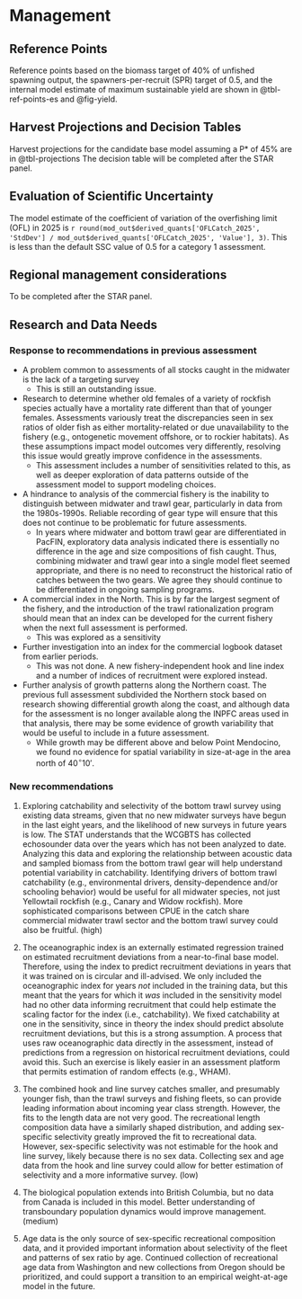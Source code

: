 # Management

## Reference Points

Reference points based on the biomass target of 40% of unfished spawning output, the spawners-per-recruit (SPR) target of 0.5, and the internal model estimate of maximum sustainable yield are shown in @tbl-ref-points-es and @fig-yield. 

## Harvest Projections and Decision Tables

Harvest projections for the candidate base model assuming a P* of 45\% are in @tbl-projections The decision table will be completed after the STAR panel.

## Evaluation of Scientific Uncertainty

The model estimate of the coefficient of variation of the overfishing limit (OFL) in 2025 is `r round(mod_out$derived_quants['OFLCatch_2025', 'StdDev'] / mod_out$derived_quants['OFLCatch_2025', 'Value'], 3)`. This is less than the default SSC value of 0.5 for a category 1 assessment. 

## Regional management considerations

To be completed after the STAR panel.

## Research and Data Needs

### Response to recommendations in previous assessment

-   A problem common to assessments of all stocks caught in the midwater is the lack of a targeting survey
    -   This is still an outstanding issue.
-   Research to determine whether old females of a variety of rockfish species actually have a mortality rate different than that of younger females. Assessments variously treat the discrepancies seen in sex ratios of older fish as either mortality-related or due unavailability to the fishery (e.g., ontogenetic movement offshore, or to rockier habitats). As these assumptions impact model outcomes very differently, resolving this issue would greatly improve confidence in the assessments.
    -   This assessment includes a number of sensitivities related to this, as well as deeper exploration of data patterns outside of the assessment model to support modeling choices.
-   A hindrance to analysis of the commercial fishery is the inability to distinguish between midwater and trawl gear, particularly in data from the 1980s-1990s. Reliable recording of gear type will ensure that this does not continue to be problematic for future assessments.
    -   In years where midwater and bottom trawl gear are differentiated in PacFIN, exploratory data analysis indicated there is essentially no difference in the age and size compositions of fish caught. Thus, combining midwater and trawl gear into a single model fleet seemed appropriate, and there is no need to reconstruct the historical ratio of catches between the two gears. We agree they should continue to be differentiated in ongoing sampling programs.
-   A commercial index in the North. This is by far the largest segment of the fishery, and the introduction of the trawl rationalization program should mean that an index can be developed for the current fishery when the next full assessment is performed.
    -   This was explored as a sensitivity
-   Further investigation into an index for the commercial logbook dataset from earlier periods.
    -   This was not done. A new fishery-independent hook and line index and a number of indices of recruitment were explored instead.
-   Further analysis of growth patterns along the Northern coast. The previous full assessment subdivided the Northern stock based on research showing differential growth along the coast, and although data for the assessment is no longer available along the INPFC areas used in that analysis, there may be some evidence of growth variability that would be useful to include in a future assessment.
    -   While growth may be different above and below Point Mendocino, we found no evidence for spatial variability in size-at-age in the area north of $40^\circ 10'$.

### New recommendations

1.  Exploring catchability and selectivity of the bottom trawl survey using existing data streams, given that no new midwater surveys have begun in the last eight years, and the likelihood of new surveys in future years is low. The STAT understands that the WCGBTS has collected echosounder data over the years which has not been analyzed to date. Analyzing this data and exploring the relationship between acoustic data and sampled biomass from the bottom trawl gear will help understand potential variability in catchability. Identifying drivers of bottom trawl catchability (e.g., environmental drivers, density-dependence and/or schooling behavior) would be useful for all midwater species, not just Yellowtail rockfish (e.g., Canary and Widow rockfish). More sophisticated comparisons between CPUE in the catch share commercial midwater trawl sector and the bottom trawl survey could also be fruitful. (high)

2.  The oceanographic index is an externally estimated regression trained on estimated recruitment deviations from a near-to-final base model. Therefore, using the index to predict recruitment deviations in years that it was trained on is circular and ill-advised. We only included the oceanographic index for years *not* included in the training data, but this meant that the years for which it *was* included in the sensitivity model had no other data informing recruitment that could help estimate the scaling factor for the index (i.e., catchability). We fixed catchability at one in the sensitivity, since in theory the index should predict absolute recruitment deviations, but this is a strong assumption. A process that uses raw oceanographic data directly in the assessment, instead of predictions from a regression on historical recruitment deviations, could avoid this. Such an exercise is likely easier in an assessment platform that permits estimation of random effects (e.g., WHAM).

3.  The combined hook and line survey catches smaller, and presumably younger fish, than the trawl surveys and fishing fleets, so can provide leading information about incoming year class strength. However, the fits to the length data are not very good. The recreational length composition data have a similarly shaped distribution, and adding sex-specific selectivity greatly improved the fit to recreational data. However, sex-specific selectivity was not estimable for the hook and line survey, likely because there is no sex data. Collecting sex and age data from the hook and line survey could allow for better estimation of selectivity and a more informative survey. (low)

4.  The biological population extends into British Columbia, but no data from Canada is included in this model. Better understanding of transboundary population dynamics would improve management. (medium)

5.  Age data is the only source of sex-specific recreational composition data, and it provided important information about selectivity of the fleet and patterns of sex ratio by age. Continued collection of recreational age data from Washington and new collections from Oregon should be prioritized, and could support a transition to an empirical weight-at-age model in the future.
